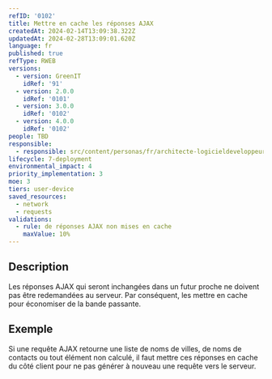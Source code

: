 ```yaml
---
refID: '0102'
title: Mettre en cache les réponses AJAX
createdAt: 2024-02-14T13:09:38.322Z
updatedAt: 2024-02-28T13:09:01.620Z
language: fr
published: true
refType: RWEB
versions:
  - version: GreenIT
    idRef: '91'
  - version: 2.0.0
    idRef: '0101'
  - version: 3.0.0
    idRef: '0102'
  - version: 4.0.0
    idRef: '0102'
people: TBD
responsible:
  - responsible: src/content/personas/fr/architecte-logicieldeveloppeur.mdx
lifecycle: 7-deployment
environmental_impact: 4
priority_implementation: 3
moe: 3
tiers: user-device
saved_resources:
  - network
  - requests
validations:
  - rule: de réponses AJAX non mises en cache
    maxValue: 10%
---
```


## Description

Les réponses AJAX qui seront inchangées dans un futur proche ne doivent pas être redemandées au serveur. Par conséquent, les mettre en cache pour économiser de la bande passante.

## Exemple

Si une requête AJAX retourne une liste de noms de villes, de noms de contacts ou tout élément non calculé, il faut mettre ces réponses en cache du côté client pour ne pas générer à nouveau une requête vers le serveur.
